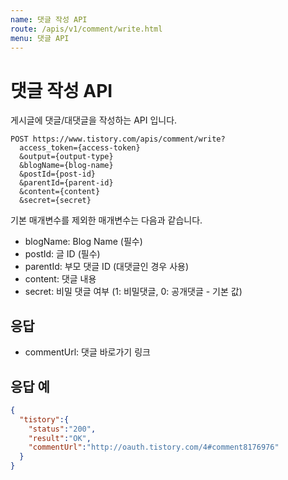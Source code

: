 ```yaml
---
name: 댓글 작성 API
route: /apis/v1/comment/write.html
menu: 댓글 API
---
```


# 댓글 작성 API

게시글에 댓글/대댓글을 작성하는 API 입니다.

```
POST https://www.tistory.com/apis/comment/write?
  access_token={access-token}
  &output={output-type}
  &blogName={blog-name}
  &postId={post-id}
  &parentId={parent-id}
  &content={content}
  &secret={secret}
```

기본 매개변수를 제외한 매개변수는 다음과 같습니다.

- blogName: Blog Name (필수)
- postId: 글 ID (필수)
- parentId: 부모 댓글 ID (대댓글인 경우 사용)
- content: 댓글 내용
- secret: 비밀 댓글 여부 (1: 비밀댓글, 0: 공개댓글 - 기본 값)

## 응답

- commentUrl: 댓글 바로가기 링크

## 응답 예
```json
{
  "tistory":{
    "status":"200",
    "result":"OK",
    "commentUrl":"http://oauth.tistory.com/4#comment8176976"
  }
}
```

